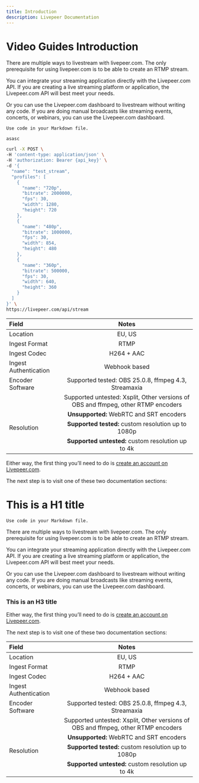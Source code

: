 ```yaml
---
title: Introduction
description: Livepeer Documentation
---
```


# Video Guides Introduction

There are multiple ways to livestream with livepeer.com. The only prerequisite
for using livepeer.com is to be able to create an RTMP stream.

You can integrate your streaming application directly with the Livepeer.com API.
If you are creating a live streaming platform or application, the Livepeer.com
API will best meet your needs.

Or you can use the Livepeer.com dashboard to livestream without writing any
code. If you are doing manual broadcasts like streaming events, concerts, or
webinars, you can use the Livepeer.com dashboard.

`Use code in your Markdown file.`

`asasc`

```bash
curl -X POST \
-H 'content-type: application/json' \
-H 'authorization: Bearer {api_key}' \
-d '{
  "name": "test_stream",
  "profiles": [
    {
      "name": "720p",
      "bitrate": 2000000,
      "fps": 30,
      "width": 1280,
      "height": 720
    },
    {
      "name": "480p",
      "bitrate": 1000000,
      "fps": 30,
      "width": 854,
      "height": 480
    },
    {
      "name": "360p",
      "bitrate": 500000,
      "fps": 30,
      "width": 640,
      "height": 360
    }
  ]
}' \
https://livepeer.com/api/stream
```

| Field                 |                                       Notes                                       |
| :-------------------- | :-------------------------------------------------------------------------------: |
| Location              |                                      EU, US                                       |
| Ingest Format         |                                       RTMP                                        |
| Ingest Codec          |                                    H264 + AAC                                     |
| Ingest Authentication |                                   Webhook based                                   |
| Encoder Software      |               Supported tested: OBS 25.0.8, ffmpeg 4.3, Streamaxia                |
|                       | Supported untested: Xsplit, Other versions of OBS and ffmpeg, other RTMP encoders |
|                       |                     **Unsupported:** WebRTC and SRT encoders                      |
| Resolution            |                **Supported tested:** custom resolution up to 1080p                |
|                       |                **Supported untested:** custom resolution up to 4k                 |

Either way, the first thing you’ll need to do is
[create an account on Livepeer.com](/sign-up).

The next step is to visit one of these two documentation sections:

# This is a H1 title

<DocsGrid cols={2}>
  <SimpleCard
    title="How to live stream with the Livepeer.com API"
    description="How to set up your integration with the Livepeer.com API."
    label="Read More"
    href="/"
  />
  <SimpleCard
    title="How to live stream with the Livepeer.com API"
    description="How to set up your integration with the Livepeer.com API."
    label="Read More"
    href="/"
  />
</DocsGrid>

`Use code in your Markdown file.`

There are multiple ways to livestream with livepeer.com. The only prerequisite
for using livepeer.com is to be able to create an RTMP stream.

You can integrate your streaming application directly with the Livepeer.com API.
If you are creating a live streaming platform or application, the Livepeer.com
API will best meet your needs.

Or you can use the Livepeer.com dashboard to livestream without writing any
code. If you are doing manual broadcasts like streaming events, concerts, or
webinars, you can use the Livepeer.com dashboard.

### This is an H3 title

Either way, the first thing you’ll need to do is
[create an account on Livepeer.com](/sign-up).

The next step is to visit one of these two documentation sections:

| Field                 |                                       Notes                                       |
| :-------------------- | :-------------------------------------------------------------------------------: |
| Location              |                                      EU, US                                       |
| Ingest Format         |                                       RTMP                                        |
| Ingest Codec          |                                    H264 + AAC                                     |
| Ingest Authentication |                                   Webhook based                                   |
| Encoder Software      |               Supported tested: OBS 25.0.8, ffmpeg 4.3, Streamaxia                |
|                       | Supported untested: Xsplit, Other versions of OBS and ffmpeg, other RTMP encoders |
|                       |                     **Unsupported:** WebRTC and SRT encoders                      |
| Resolution            |                **Supported tested:** custom resolution up to 1080p                |
|                       |                **Supported untested:** custom resolution up to 4k                 |

<DocsGrid cols={2}>
  <DocsPost
    title="Start Live Streaming (no code required)"
    description="Start to livestream with Livepeer.com"
    href="/"
    image="/img/thumbnail.png"
  />
  <DocsPost
    title="Supported codecs"
    description="Feature Support Matrix"
    href="/"
    image="/img/thumbnail.png"
  />
</DocsGrid>

